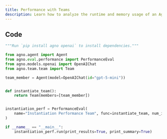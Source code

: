 ```yaml
---
title: Performance with Teams
description: Learn how to analyze the runtime and memory usage of an Agno Team.
---
```


## Code

```python
"""Run `pip install agno openai` to install dependencies."""

from agno.agent import Agent
from agno.eval.performance import PerformanceEval
from agno.models.openai import OpenAIChat
from agno.team.team import Team

team_member = Agent(model=OpenAIChat(id="gpt-5-mini"))


def instantiate_team():
    return Team(members=[team_member])


instantiation_perf = PerformanceEval(
    name="Instantiation Performance Team", func=instantiate_team, num_iterations=1000
)

if __name__ == "__main__":
    instantiation_perf.run(print_results=True, print_summary=True)
```